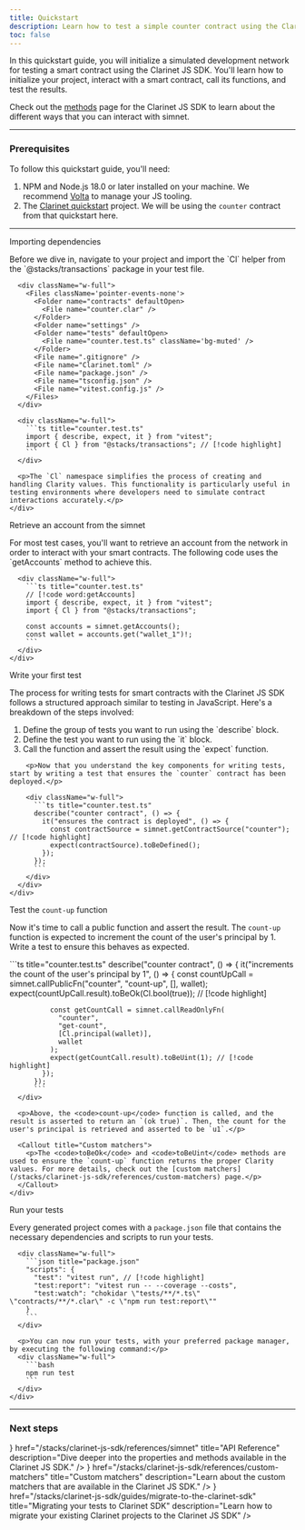 ```yaml
---
title: Quickstart
description: Learn how to test a simple counter contract using the Clarinet JS SDK.
toc: false
---
```



In this quickstart guide, you will initialize a simulated development network for testing a smart contract using the Clarinet JS SDK. You'll learn how to initialize your project, interact with a smart contract, call its functions, and test the results.

Check out the [methods](/stacks/clarinet-js-sdk/references/methods) page for the Clarinet JS SDK to learn about the different ways that you can interact with simnet.

---

### Prerequisites

To follow this quickstart guide, you'll need: 

1. NPM and Node.js 18.0 or later installed on your machine. We recommend [Volta](https://volta.sh/) to manage your JS tooling.
2. The [Clarinet quickstart](/stacks/clarinet/quickstart) project. We will be using the `counter` contract from that quickstart here.

---

<div className='steps space-y-10'>
  <Step>
    <div className="flex flex-col space-y-3">
      <div className="w-full">
        <p className='text-lg font-bold m-0 dark:text-primary-foreground'>Importing dependencies</p>
        <div className='flex flex-col space-y-0'>
          <p>Before we dive in, navigate to your project and import the `Cl` helper from the `@stacks/transactions` package in your test file.</p>
        </div>
      </div>

      <div className="w-full">
        <Files className='pointer-events-none'>
          <Folder name="contracts" defaultOpen>
            <File name="counter.clar" />
          </Folder>
          <Folder name="settings" />
          <Folder name="tests" defaultOpen>
            <File name="counter.test.ts" className='bg-muted' />
          </Folder>
          <File name=".gitignore" />
          <File name="Clarinet.toml" />
          <File name="package.json" />
          <File name="tsconfig.json" />
          <File name="vitest.config.js" />
        </Files>
      </div>

      <div className="w-full">
        ```ts title="counter.test.ts"
        import { describe, expect, it } from "vitest";
        import { Cl } from "@stacks/transactions"; // [!code highlight]
        ```
      </div>

      <p>The `Cl` namespace simplifies the process of creating and handling Clarity values. This functionality is particularly useful in testing environments where developers need to simulate contract interactions accurately.</p>
    </div>
  </Step>

  <Step>
    <div className="flex flex-col space-y-3">
      <div className="w-full">
        <p className='text-lg font-bold m-0 dark:text-primary-foreground'>Retrieve an account from the simnet</p>
        <p>For most test cases, you'll want to retrieve an account from the network in order to interact with your smart contracts. The following code uses the `getAccounts` method to achieve this.</p>
      </div>

      <div className="w-full">
        ```ts title="counter.test.ts"
        // [!code word:getAccounts]
        import { describe, expect, it } from "vitest";
        import { Cl } from "@stacks/transactions";

        const accounts = simnet.getAccounts();
        const wallet = accounts.get("wallet_1")!;
        ```
      </div>
    </div>
  </Step>

  <Step>
    <div className="flex flex-col space-y-3">
      <div className="w-full">
        <p className='text-lg font-bold m-0 dark:text-primary-foreground'>Write your first test</p>
        <div className='flex flex-col space-y-0'>
          <p>The process for writing tests for smart contracts with the Clarinet JS SDK follows a structured approach similar to testing in JavaScript. Here's a breakdown of the steps involved:</p>
          <ol>
            <li>Define the group of tests you want to run using the `describe` block.</li>
            <li>Define the test you want to run using the `it` block.</li>
            <li>Call the function and assert the result using the `expect` function.</li>
          </ol>
        </div>

        <p>Now that you understand the key components for writing tests, start by writing a test that ensures the `counter` contract has been deployed.</p>
        
        <div className="w-full">
          ```ts title="counter.test.ts"
          describe("counter contract", () => {
            it("ensures the contract is deployed", () => {
              const contractSource = simnet.getContractSource("counter"); // [!code highlight]
              expect(contractSource).toBeDefined();
            });
          });
          ```
        </div>
      </div>
    </div>
  </Step>

  <Step>
    <div className="flex flex-col space-y-3">
      <div className="w-full">
        <p className='text-lg font-bold m-0 dark:text-primary-foreground'>Test the <code className='text-lg'>count-up</code> function</p>
        <div className='flex flex-col space-y-0'>
          <p>Now it's time to call a public function and assert the result. The <code>count-up</code> function is expected to increment the count of the user's principal by 1. Write a test to ensure this behaves as expected.</p>
        </div>
      </div>
      <div className="w-full">
        ```ts title="counter.test.ts"
          describe("counter contract", () => {
            it("increments the count of the user's principal by 1", () => {
              const countUpCall = simnet.callPublicFn("counter", "count-up", [], wallet);
              expect(countUpCall.result).toBeOk(Cl.bool(true)); // [!code highlight]
              
              const getCountCall = simnet.callReadOnlyFn(
                "counter",
                "get-count",
                [Cl.principal(wallet)],
                wallet
              );
              expect(getCountCall.result).toBeUint(1); // [!code highlight]
            });
          });
          ```
      </div>

      <p>Above, the <code>count-up</code> function is called, and the result is asserted to return an `(ok true)`. Then, the count for the user's principal is retrieved and asserted to be `u1`.</p>
    
      <Callout title="Custom matchers">
        <p>The <code>toBeOk</code> and <code>toBeUint</code> methods are used to ensure the `count-up` function returns the proper Clarity values. For more details, check out the [custom matchers](/stacks/clarinet-js-sdk/references/custom-matchers) page.</p>
      </Callout>
    </div>
  </Step>

  <Step>
    <div className="flex flex-col space-y-3">
      <div className="w-full">
        <p className='text-lg font-bold m-0 dark:text-primary-foreground'>Run your tests</p>
        <div className='flex flex-col space-y-0'>
          <p>Every generated project comes with a <code>package.json</code> file that contains the necessary dependencies and scripts to run your tests.</p>
        </div>
      </div>

      <div className="w-full">
        ```json title="package.json"
        "scripts": {
          "test": "vitest run", // [!code highlight]
          "test:report": "vitest run -- --coverage --costs",
          "test:watch": "chokidar \"tests/**/*.ts\" \"contracts/**/*.clar\" -c \"npm run test:report\""
        }
        ```
      </div>

      <p>You can now run your tests, with your preferred package manager, by executing the following command:</p>
      <div className="w-full">
        ```bash
        npm run test
        ```
      </div>
    </div>
  </Step>
</div>

---

### Next steps

<Cards className='sm:grid-cols-1'>
  <SmallCard
    icon={<Code className='text-primary' />}
    href="/stacks/clarinet-js-sdk/references/simnet"
    title="API Reference"
    description="Dive deeper into the properties and methods available in the Clarinet JS SDK."
  />
  <SmallCard
    icon={<Code className='text-primary' />}
    href="/stacks/clarinet-js-sdk/references/custom-matchers"
    title="Custom matchers"
    description="Learn about the custom matchers that are available in the Clarinet JS SDK."
  />
  <SmallCard
    icon={<Code className='text-primary' />}
    href="/stacks/clarinet-js-sdk/guides/migrate-to-the-clarinet-sdk"
    title="Migrating your tests to Clarinet SDK"
    description="Learn how to migrate your existing Clarinet projects to the Clarinet JS SDK"
  />
</Cards>